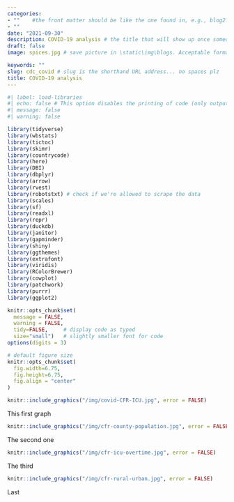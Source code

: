 ```yaml
---
categories:  
- ""    #the front matter should be like the one found in, e.g., blog2.md. It cannot be like the normal Rmd we used
- ""
date: "2021-09-30"
description: COVID-19 analysis # the title that will show up once someone gets to this page
draft: false
image: spices.jpg # save picture in \static\img\blogs. Acceptable formats= jpg, jpeg, or png . Your iPhone pics wont work

keywords: ""
slug: cdc_covid # slug is the shorthand URL address... no spaces plz
title: COVID-19 analysis
---
```

```r
#| label: load-libraries
#| echo: false # This option disables the printing of code (only output is displayed).
#| message: false
#| warning: false

library(tidyverse)
library(wbstats)
library(tictoc)
library(skimr)
library(countrycode)
library(here)
library(DBI)
library(dbplyr)
library(arrow)
library(rvest)
library(robotstxt) # check if we're allowed to scrape the data
library(scales)
library(sf)
library(readxl)
library(repr)
library(duckdb)
library(janitor)
library(gapminder)
library(shiny)
library(ggthemes)
library(extrafont)
library(viridis)
library(RColorBrewer)
library(cowplot)
library(patchwork)
library(purrr)
library(ggplot2)
```

```r
knitr::opts_chunk$set(
  message = FALSE, 
  warning = FALSE, 
  tidy=FALSE,     # display code as typed
  size="small")   # slightly smaller font for code
options(digits = 3)

# default figure size
knitr::opts_chunk$set(
  fig.width=6.75, 
  fig.height=6.75,
  fig.align = "center"
)
```

```r
knitr::include_graphics("/img/covid-CFR-ICU.jpg", error = FALSE)
```

This first graph

```r
knitr::include_graphics("/img/cfr-county-population.jpg", error = FALSE)
```

The second one

```r
knitr::include_graphics("/img/cfr-icu-overtime.jpg", error = FALSE)
```

The third 

```r
knitr::include_graphics("/img/cfr-rural-urban.jpg", error = FALSE)
```

Last
